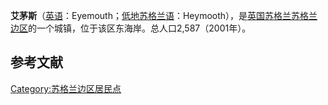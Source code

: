 {{Infobox settlement
| name                    = 艾茅斯
| native_name             = Eyemouth
| settlement_type         = 城镇
| image_skyline           = Yachts Eyemouth Harbour.jpg
| imagesize               = 
| image_caption           = 
| image_flag              = 
| flag_size               = 
| image_shield            = 
| shield_size             = 
| pushpin_map             = Scotland
| pushpin_label_position  = 
| pushpin_map_caption     = 在苏格兰的位置
| latd  =55.8695 |latm  =  |lats  = |latNS  = N 
| longd =2.09057 |longm = |longs = |longEW = W 
| coordinates_type        = region:ES_type:city
| coordinates_display     = inline,title
| subdivision_type        = 国家
| subdivision_name        = 英国
| subdivision_type1       = [[英国行政区划|组成国]]
| subdivision_name1       = [[苏格兰|苏格兰]]
| subdivision_type2       = [[苏格兰行政区划|单一管理区]]
| subdivision_name2       = [[苏格兰边区|苏格兰边区]]
| area_total_km2          =  
| elevation_m             =  
| population_total        = 2587
| population_as_of        = 2001年
| population_density_km2  =  
| website                 = 
| footnotes               = 
}}
'''艾茅斯'''（[[英语|英语]]：Eyemouth；[[低地苏格兰语|低地苏格兰语]]：Heymooth），是[[英国|英国]][[苏格兰|苏格兰]][[苏格兰边区|苏格兰边区]]的一个城镇，位于该区东海岸。总人口2,587（2001年）。

==参考文献==
{{reflist}}

[[Category:苏格兰边区居民点|Category:苏格兰边区居民点]]
